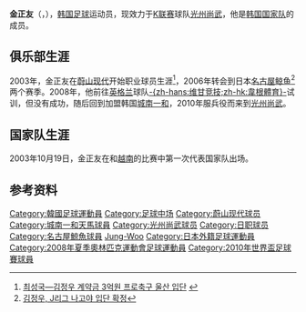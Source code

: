 {{noteta|G1=足球}}<br>{{Football player infobox| 
| playername= 金正友 <br /> {{lang|ko|김정우}}
| image          = [[File:Kim_Jung-Woo.JPG|200px]]
| fullname = 金正友 <br /> {{lang|ko|김정우}}
| englishfullname = Kim Jung-Woo
| nickname    = 
| height      = {{height|meters=1.84}}
| dateofbirth = {{birth date and age|1982|5|9}}
| cityofbirth = 
| countryofbirth = {{KOR}}
| clubnumber = 
| currentclub  = [[光州尚武不死鸟|光州尚武]]
| position = [[中场|中场]]
| youthyears = 2000-2002
| youthclubs = [[高丽大学|高丽大学]]
| years = 2003-2005<br />2006-2007<br />2008-2009<br />2010-
| clubs = [[蔚山现代老虎|蔚山现代]]<br />[[名古屋鲸鱼|名古屋鲸鱼]]<br />[[城南一和天马|城南一和]]<br />[[光州尚武不死鸟|光州尚武]]
| caps(goals) = 75 {{0}}(1) <br /> 54 {{0}}(7) <br /> 47 {{0}}(7) 
| nationalyears =2003-2004<br />2008<br />2003-
| nationalteam = 韩国U23<br />韩国U23(超龄)<br />[[韩国国家足球队|韩国]]
| nationalcaps(goals) = 27 {{0}}(1)<br /> {{0}}6 {{0}}(0)<br /> 50 {{0}}(3)
| pcupdate = 2010年2月4日
| ntupdate = 2010年2月4日
}}
{{Infobox Korean name|hangul=김정우|hanja=金正友|rr=Gim Jeong-u|mr=Kim Chŏngu}}
'''金正友'''（{{lang-ko|김정우}}，{{bd|1982年|5月9日|||catIdx=Kim, Jung-Woo}}），[[韩国|韩国]][[足球|足球]]运动员，现效力于[[K联赛|K联赛]]球队[[光州尚武不死鸟|光州尚武]]，他是[[韩国国家足球队|韩国国家队]]的成员。

== 俱乐部生涯 ==
2003年，金正友在[[蔚山现代老虎|蔚山现代]]开始职业球员生涯<ref>[http://news.naver.com/main/read.nhn?mode=LSD&mid=sec&sid1=001&oid=005&aid=0000139317& 최성국―김정우 계약금 3억원 프로축구 울산 입단 ] {{Wayback|url=http://news.naver.com/main/read.nhn?mode=LSD&mid=sec&sid1=001&oid=005&aid=0000139317& |date=20190701060115 }}{{ko}}</ref>，2006年转会到日本[[名古屋鲸鱼|名古屋鲸鱼]]<ref>[http://osen.freechal.com/news/view.asp?Code=G0512260047 김정우, J리그 나고야 입단 확정 ]{{Dead link|date=2018年7月 |bot=InternetArchiveBot |fix-attempted=yes }}{{ko}}</ref>两个赛季。2008年，他前往[[英格兰|英格兰]]球队[[威根竞技足球俱乐部|-{zh-hans:维甘竞技;zh-hk:韋根體育}-]]试训，但没有成功，随后回到加盟韩国[[城南一和天马|城南一和]]，2010年服兵役而来到[[光州尚武不死鸟|光州尚武]]。

== 国家队生涯 ==
2003年10月19日，金正友在和[[越南国家足球队|越南]]的比赛中第一次代表国家队出场。

== 参考资料 ==
{{reflist}}

{{2008年奥运会男子足球南韩参赛名单}}
{{South Korea Squad 2010 World Cup}}

{{DEFAULTSORT:Kim, Jung-Woo}}
[[Category:韓國足球運動員|Category:韓國足球運動員]]
[[Category:足球中场|Category:足球中场]]
[[Category:蔚山现代球员|Category:蔚山现代球员]]
[[Category:城南一和天馬球員|Category:城南一和天馬球員]]
[[Category:光州尚武球员|Category:光州尚武球员]]
[[Category:日职球员|Category:日职球员]]
[[Category:名古屋鯨魚球員|Category:名古屋鯨魚球員]]
[[Category:金姓|Jung-Woo]]
[[Category:日本外籍足球運動員|Category:日本外籍足球運動員]]
[[Category:2008年夏季奧林匹克運動會足球運動員|Category:2008年夏季奧林匹克運動會足球運動員]]
[[Category:2010年世界盃足球賽球員|Category:2010年世界盃足球賽球員]]